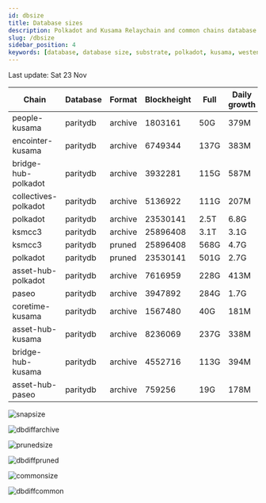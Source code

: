 ```yaml
---
id: dbsize
title: Database sizes
description: Polkadot and Kusama Relaychain and common chains database sizes
slug: /dbsize
sidebar_position: 4
keywords: [database, database size, substrate, polkadot, kusama, westend]
---
```



Last update: Sat 23 Nov

| Chain    | Database   | Format | Blockheight | Full         | Daily growth |
| ------------------------| ----------- | -------- | ------- | ---------- | ----- | 
| people-kusama | paritydb | archive | 1803161 | 50G | 379M |
| encointer-kusama | paritydb | archive | 6749344 | 137G | 383M |
| bridge-hub-polkadot | paritydb | archive | 3932281 | 115G | 587M |
| collectives-polkadot | paritydb | archive | 5136922 | 111G | 207M |
| polkadot | paritydb | archive | 23530141 | 2.5T | 6.8G |
| ksmcc3 | paritydb | archive | 25896408 | 3.1T | 3.1G |
| ksmcc3 | paritydb | pruned | 25896408 | 568G | 4.7G |
| polkadot | paritydb | pruned | 23530141 | 501G | 2.7G |
| asset-hub-polkadot | paritydb | archive | 7616959 | 228G | 413M |
| paseo | paritydb | archive | 3947892 | 284G | 1.7G |
| coretime-kusama | paritydb | archive | 1567480 | 40G | 181M |
| asset-hub-kusama | paritydb | archive | 8236069 | 237G | 338M |
| bridge-hub-kusama | paritydb | archive | 4552716 | 113G | 394M |
| asset-hub-paseo | paritydb | archive | 759256 | 19G | 178M |

![snapsize](/img/archivesize.png)

![dbdiffarchive](/img/dbdiffrelay.png)

![prunedsize](/img/prunedsize.png)

![dbdiffpruned](/img/dbdiffpruned.png)

![commonsize](/img/commonsize.png)

![dbdiffcommon](/img/dbdiffcommon.png)
